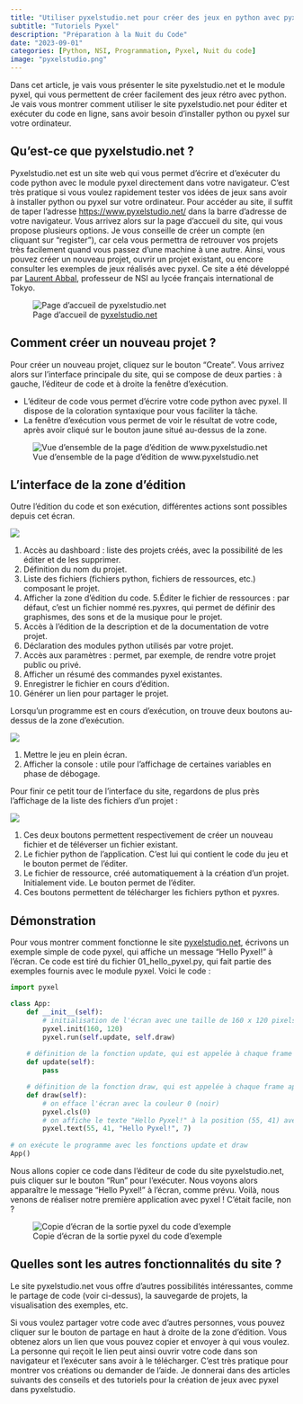```yaml
---
title: "Utiliser pyxelstudio.net pour créer des jeux en python avec pyxel"
subtitle: "Tutoriels Pyxel"
description: "Préparation à la Nuit du Code"
date: "2023-09-01"
categories: [Python, NSI, Programmation, Pyxel, Nuit du code]
image: "pyxelstudio.png"
---
```


Dans cet article, je vais vous présenter le site pyxelstudio.net et le module pyxel, qui vous permettent de créer facilement des jeux rétro avec python. Je vais vous montrer comment utiliser le site pyxelstudio.net pour éditer et exécuter du code en ligne, sans avoir besoin d'installer python ou pyxel sur votre ordinateur.

## Qu'est-ce que pyxelstudio.net ?

Pyxelstudio.net est un site web qui vous permet d'écrire et d'exécuter du code python avec le module pyxel directement dans votre navigateur. C'est très pratique si vous voulez rapidement tester vos idées de jeux sans avoir à installer python ou pyxel sur votre ordinateur. Pour accéder au site, il suffit de taper l'adresse [https://www.pyxelstudio.net/](https://www.pyxelstudio.net/) dans la barre d'adresse de votre navigateur. Vous arrivez alors sur la page d'accueil du site, qui vous propose plusieurs options. Je vous conseille de créer un compte (en cliquant sur "register"), car cela vous permettra de retrouver vos projets très facilement quand vous passez d'une machine à une autre. Ainsi, vous pouvez créer un nouveau projet, ouvrir un projet existant, ou encore consulter les exemples de jeux réalisés avec pyxel. Ce site a été développé par [Laurent Abbal](https://twitter.com/laurentabbal), professeur de NSI au lycée français international de Tokyo.

![Page d'accueil de [pyxelstudio.net](https://www.pyxelstudio.net)](pyxelstudio.png)

## Comment créer un nouveau projet ?

Pour créer un nouveau projet, cliquez sur le bouton "Create". Vous arrivez alors sur l'interface principale du site, qui se compose de deux parties : à gauche, l'éditeur de code et à droite la fenêtre d'exécution.

* L'éditeur de code vous permet d'écrire votre code python avec pyxel. Il dispose de la coloration syntaxique pour vous faciliter la tâche.
* La fenêtre d'exécution vous permet de voir le résultat de votre code, après avoir cliqué sur le bouton jaune situé au-dessus de la zone.

![Vue d'ensemble de la page d'édition de www.pyxelstudio.net](interface.png)

## L'interface de la zone d'édition

Outre l'édition du code et son exécution, différentes actions sont possibles depuis cet écran.

![](fig1.png)

1. Accès au dashboard : liste des projets créés, avec la possibilité de les éditer et de les supprimer.
2. Définition du nom du projet.
3. Liste des fichiers (fichiers python, fichiers de ressources, etc.) composant le projet.
4. Afficher la zone d'édition du code.
5.Éditer le fichier de ressources : par défaut, c'est un fichier nommé res.pyxres, qui permet de définir des graphismes, des sons et de la musique pour le projet.
6. Accès à l'édition de la description et de la documentation de votre projet.
7. Déclaration des modules python utilisés par votre projet.
8. Accès aux paramètres : permet, par exemple, de rendre votre projet public ou privé.
9. Afficher un résumé des commandes pyxel existantes.
10. Enregistrer le fichier en cours d'édition.
11. Générer un lien pour partager le projet.

Lorsqu'un programme est en cours d'exécution, on trouve deux boutons au-dessus de la zone d'exécution.

![](fig2.png)

1. Mettre le jeu en plein écran.
2. Afficher la console : utile pour l'affichage de certaines variables en phase de débogage.

Pour finir ce petit tour de l'interface du site, regardons de plus près l'affichage de la liste des fichiers d'un projet :

![](fig3.png)

1. Ces deux boutons permettent respectivement de créer un nouveau fichier et de téléverser un fichier existant.
2. Le fichier python de l'application. C'est lui qui contient le code du jeu et le bouton permet de l'éditer.
2. Le fichier de ressource, créé automatiquement à la création d'un projet. Initialement vide. Le bouton permet de l'éditer.
4. Ces boutons permettent de télécharger les fichiers python et pyxres.

## Démonstration

Pour vous montrer comment fonctionne le site [pyxelstudio.net](https://www.pyxelstudio.net), écrivons un exemple simple de code pyxel, qui affiche un message "Hello Pyxel!" à l'écran. Ce code est tiré du fichier 01_hello_pyxel.py, qui fait partie des exemples fournis avec le module pyxel. Voici le code :

```python	
import pyxel

class App:
    def __init__(self):
        # initialisation de l'écran avec une taille de 160 x 120 pixels
        pyxel.init(160, 120)
        pyxel.run(self.update, self.draw)
        
    # définition de la fonction update, qui est appelée à chaque frame
    def update(self):
        pass

    # définition de la fonction draw, qui est appelée à chaque frame après la fonction update
    def draw(self):
        # on efface l'écran avec la couleur 0 (noir)
        pyxel.cls(0)
        # on affiche le texte "Hello Pyxel!" à la position (55, 41) avec la couleur 7 (blanc)
        pyxel.text(55, 41, "Hello Pyxel!", 7)
        
# on exécute le programme avec les fonctions update et draw
App()
```	

Nous allons copier ce code dans l'éditeur de code du site pyxelstudio.net, puis cliquer sur le bouton "Run" pour l'exécuter. Nous voyons alors apparaître le message "Hello Pyxel!" à l'écran, comme prévu. Voilà, nous venons de réaliser notre première application avec pyxel ! C'était facile, non ?

![Copie d'écran de la sortie pyxel du code d'exemple](fig4.png)


## Quelles sont les autres fonctionnalités du site ?

Le site pyxelstudio.net vous offre d'autres possibilités intéressantes, comme le partage de code (voir ci-dessus), la sauvegarde de projets, la visualisation des exemples, etc.

Si vous voulez partager votre code avec d'autres personnes, vous pouvez cliquer sur le bouton de partage en haut à droite de la zone d'édition. Vous obtenez alors un lien que vous pouvez copier et envoyer à qui vous voulez. La personne qui reçoit le lien peut ainsi ouvrir votre code dans son navigateur et l'exécuter sans avoir à le télécharger. C'est très pratique pour montrer vos créations ou demander de l'aide.
Je donnerai dans des articles suivants des conseils et des tutoriels pour la création de jeux avec pyxel dans pyxelstudio.
